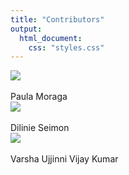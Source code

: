 ```yaml
---
title: "Contributors"
output:
  html_document:
    css: "styles.css"
---
```


<link rel="stylesheet" href="https://cdnjs.cloudflare.com/ajax/libs/font-awesome/4.7.0/css/font-awesome.min.css">

<div class="contributors">
  <div class="col-md-4">
  <img src="figures/paulamoraga.png" /></br></br>
  Paula Moraga</br>
  <a href="https://twitter.com/Paula_Moraga_" class="fa fa-twitter"></a>
  <a href="https://www.paulamoraga.com/" class="fa fa-globe"></a>
  </div>
  <div class="col-md-4">
  <img src="figures/dilinieseimon.png" /></br></br>
  Dilinie Seimon</br>
  <a href="https://twitter.com/dilinieeee" class="fa fa-twitter"></a>
  <a href="https://www.linkedin.com/in/dilinieseimon/" class="fa fa-linkedin"></a>
  </div>
  <div class="col-md-4">
  <img src="figures/varshaujjini.png" /></br></br>
  Varsha Ujjinni Vijay Kumar</br>
  <a href="https://twitter.com/uv_varsha" class="fa fa-twitter"></a>
  <a href="https://www.linkedin.com/in/varsha-ujjinni-vijay-kumar-1026121a4/" class="fa fa-linkedin"></a>
  </div>
</div>